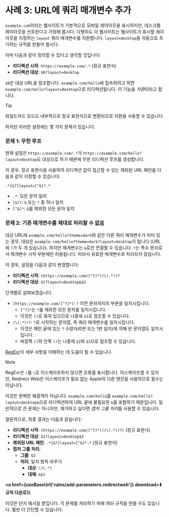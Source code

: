 
# 사례 3: URL에 쿼리 매개변수 추가

`example.com`이라는 웹사이트가 기본적으로 모바일 레이아웃을 표시하지만, 데스크톱 레이아웃을 선호한다고 가정해 봅시다. 다행히도 이 웹사이트는 웹사이트가 표시할 레이아웃을 지정하는 `layout` 쿼리 매개변수를 지원합니다. `layout=desktop`을 자동으로 추가하는 규칙을 만들어 봅시다.

아마 다음과 같이 정의할 수 있다고 생각할 것입니다:

* **리디렉션 시작**: `https://example.com/.*` (정규 표현식)
* **리디렉션 대상**: `$0?layout=desktop`

`$0`은 대상 URL을 참조합니다. `example.com/hello`에 접속하려고 하면 `example.com/hello?layout=desktop`으로 리디렉션됩니다. 이 기능을 *치환*이라고 합니다.

> [!TIP]
> 와일드카드 모드도 내부적으로 정규 표현식으로 변환되므로 치환을 사용할 수 있습니다.

하지만 이러한 설정에는 몇 가지 문제가 있습니다.

### 문제 1: 무한 루프

현재 설정은 `https://example.com/.*`가 `https://example.com/hello?layout=desktop`도 대상으로 하기 때문에 무한 리디렉션 루프를 생성합니다.

이 경우, 정규 표현식을 사용하여 리디렉션 없이 접근할 수 있는 제외된 URL 패턴을 다음과 같이 지정할 수 있습니다:

```
.*[&?]layout=[^&]*.*
```

* `.*`: 모든 문자 일치
* `[&?]`: `&` 또는 `?` 중 하나 일치
* `[^&]*`: `&`를 제외한 모든 문자 일치

### 문제 2: 기존 매개변수를 제대로 처리할 수 없음

대상 URL에 `example.com/hello?theme=dark`와 같은 다른 쿼리 매개변수가 이미 있는 경우, 대상은 `example.com/hello?theme=dark?layout=desktop`이 됩니다 (URL에 `?`가 두 개 있습니다). 하지만 매개변수는 `&`로만 연결할 수 있습니다. `?`는 특수 문자로서 매개변수 시작 부분에만 허용됩니다. 따라서 유효한 매개변수로 처리되지 않습니다.

이 경우, 설정을 다음과 같이 변경합니다:

* **리디렉션 시작**: `(https://example.com/[^?]*)(\(.*))?`
* **리디렉션 대상**: `$1?layout=desktop&$3`

단계별로 살펴보겠습니다.

* `(https://example.com/[^?]*)`: `?` 이전 문자까지의 부분을 일치시킵니다.
    * `[^?]*`는 `?`를 제외한 모든 문자를 일치시킵니다.
    * 이것은 `()`로 묶여 있으므로 나중에 `$1`로 참조할 수 있습니다.
* `(\(.*))?`: `?`로 시작하는 문자열, 즉 쿼리 매개변수를 일치시킵니다.
    * 이것은 패턴 끝에 있는 `?` 수량자(0번 또는 1번 일치)에 의해 빈 문자열도 일치시킵니다.
    * 바깥쪽 `()`와 안쪽 `()`는 나중에 `$2`와 `$3`으로 참조할 수 있습니다.

[RegExr](https://regexr.com)이 세부 사항을 이해하는 데 도움이 될 수 있습니다.

> [!NOTE]
> RegExr은 `/`를 `\`로 이스케이프하지 않으면 오류를 표시합니다. 이스케이프할 수 있지만, Redirect Web은 이스케이프가 필요 없는 Apple의 다른 엔진을 사용하므로 필수는 아닙니다.

이것은 완벽한 해결책이 아닙니다. `example.com/hello`를 `example.com/hello?layout=desktop&`으로 리디렉션하여 URL 끝에 불필요한 `&`를 포함하기 때문입니다. 일반적으로 큰 문제는 아니지만, 제거하고 싶다면 *캡처 그룹 처리*를 사용할 수 있습니다.

결론적으로, 최종 결과는 다음과 같습니다:

* **리디렉션 시작**: `(https://example.com/[^?]*)((\(.*))?)` (정규 표현식)
* **리디렉션 대상**: `$1?layout=desktop$3`
* **제외된 URL 패턴**: `.*[&?]layout=[^&]*.*` (정규 표현식)
* **캡처 그룹 처리**:
    * **그룹**: `$3`
    * **처리**: 일치 항목 바꾸기
        * **대상**: `\?(.*)`
        * **대체**: `&$1`

**<a href={useBaseUrl('rules/add-parameters.redirectweb')} download>⬇️ 규칙 다운로드</a>**


이것은 단지 예시일 뿐입니다. 각 문제를 처리하기 위해 여러 규칙을 만들 수도 있습니다. 훨씬 더 간단할 수 있습니다.

```